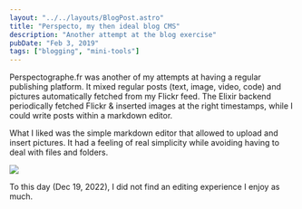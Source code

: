 ```yaml
---
layout: "../../layouts/BlogPost.astro"
title: "Perspecto, my then ideal blog CMS"
description: "Another attempt at the blog exercise"
pubDate: "Feb 3, 2019"
tags: ["blogging", "mini-tools"]
---
```


Perspectographe.fr was another of my attempts at having a regular publishing platform. It mixed regular posts (text, image, video, code) and pictures automatically fetched from my Flickr feed.
The Elixir backend periodically fetched Flickr & inserted images at the right timestamps, while I could write posts within a markdown editor.

What I liked was the simple markdown editor that allowed to upload and insert pictures. It had a feeling of real simplicity while avoiding having to deal with files and folders.

![](/pics/perspecto/screenshot.jpg)

To this day (Dec 19, 2022), I did not find an editing experience I enjoy as much.
